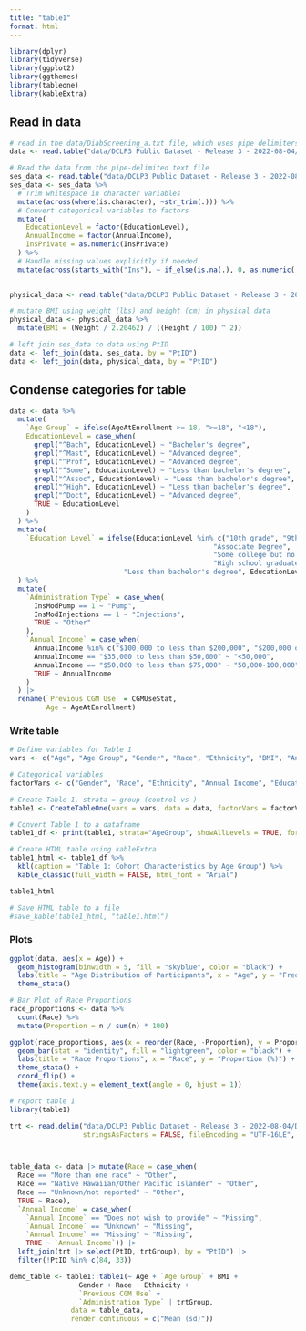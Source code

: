 ```yaml
---
title: "table1"
format: html
---
```


```r
library(dplyr)
library(tidyverse)
library(ggplot2)
library(ggthemes)
library(tableone)
library(kableExtra)
```

## Read in data
```r
# read in the data/DiabScreening_a.txt file, which uses pipe delimiters
data <- read.table("data/DCLP3 Public Dataset - Release 3 - 2022-08-04/Data Files/DiabScreening_a.txt", sep = "|", header = TRUE, fill = TRUE, fileEncoding = "UTF-16LE", stringsAsFactors = FALSE, na.strings = "")

# Read the data from the pipe-delimited text file
ses_data <- read.table("data/DCLP3 Public Dataset - Release 3 - 2022-08-04/Data Files/DiabSocioEcon_a.txt", sep = "|", header = TRUE, fill = TRUE, fileEncoding = "UTF-16LE", stringsAsFactors = FALSE, na.strings = "")
ses_data <- ses_data %>%
  # Trim whitespace in character variables
  mutate(across(where(is.character), ~str_trim(.))) %>%
  # Convert categorical variables to factors
  mutate(
    EducationLevel = factor(EducationLevel),
    AnnualIncome = factor(AnnualIncome),
    InsPrivate = as.numeric(InsPrivate)
  ) %>%
  # Handle missing values explicitly if needed
  mutate(across(starts_with("Ins"), ~ if_else(is.na(.), 0, as.numeric(.))))
  

physical_data <- read.table("data/DCLP3 Public Dataset - Release 3 - 2022-08-04/Data Files/DiabPhysExam_a.txt", sep = "|", header = TRUE, fill = TRUE, fileEncoding = "UTF-16LE", stringsAsFactors = FALSE, na.strings = "")

# mutate BMI using weight (lbs) and height (cm) in physical data
physical_data <- physical_data %>%
  mutate(BMI = (Weight / 2.20462) / ((Height / 100) ^ 2))

# left join ses_data to data using PtID
data <- left_join(data, ses_data, by = "PtID")
data <- left_join(data, physical_data, by = "PtID")
```

## Condense categories for table
```r
data <- data %>%
  mutate(
    `Age Group` = ifelse(AgeAtEnrollment >= 18, ">=18", "<18"),
    EducationLevel = case_when(
      grepl("^Bach", EducationLevel) ~ "Bachelor's degree",
      grepl("^Mast", EducationLevel) ~ "Advanced degree",
      grepl("^Prof", EducationLevel) ~ "Advanced degree",
      grepl("^Some", EducationLevel) ~ "Less than bachelor's degree",
      grepl("^Assoc", EducationLevel) ~ "Less than bachelor's degree",
      grepl("^High", EducationLevel) ~ "Less than bachelor's degree",
      grepl("^Doct", EducationLevel) ~ "Advanced degree",
      TRUE ~ EducationLevel
    )
  ) %>%
  mutate(
    `Education Level` = ifelse(EducationLevel %in% c("10th grade", "9th grade", 
                                                  "Associate Degree", 
                                                  "Some college but no degree", 
                                                  "High school graduate/diploma/GED"), 
                            "Less than bachelor's degree", EducationLevel)
  ) %>%
  mutate(
    `Administration Type` = case_when(
      InsModPump == 1 ~ "Pump",
      InsModInjections == 1 ~ "Injections",
      TRUE ~ "Other"
    ),
    `Annual Income` = case_when(
      AnnualIncome %in% c("$100,000 to less than $200,000", "$200,000 or more") ~ "≥100,000",
      AnnualIncome == "$35,000 to less than $50,000" ~ "<50,000",
      AnnualIncome == "$50,000 to less than $75,000" ~ "50,000-100,000",
      TRUE ~ AnnualIncome
    )
  ) |> 
  rename(`Previous CGM Use` = CGMUseStat,
         Age = AgeAtEnrollment)

```

### Write table
```r
# Define variables for Table 1
vars <- c("Age", "Age Group", "Gender", "Race", "Ethnicity", "BMI", "Annual Income", "Education Level", "Previous CGM Use", "Administration Type")

# Categorical variables
factorVars <- c("Gender", "Race", "Ethnicity", "Annual Income", "Education Level", "Previous CGM Use", "Administration Type")

# Create Table 1, strata = group (control vs )
table1 <- CreateTableOne(vars = vars, data = data, factorVars = factorVars)

# Convert Table 1 to a dataframe
table1_df <- print(table1, strata="AgeGroup", showAllLevels = TRUE, formatOptions = list(big.mark = ","), printToggle = FALSE)

# Create HTML table using kableExtra
table1_html <- table1_df %>%
  kbl(caption = "Table 1: Cohort Characteristics by Age Group") %>%
  kable_classic(full_width = FALSE, html_font = "Arial")

table1_html

# Save HTML table to a file
#save_kable(table1_html, "table1.html")
```

### Plots
```r
ggplot(data, aes(x = Age)) +
  geom_histogram(binwidth = 5, fill = "skyblue", color = "black") +
  labs(title = "Age Distribution of Participants", x = "Age", y = "Frequency") +
  theme_stata()
```

```r
# Bar Plot of Race Proportions
race_proportions <- data %>%
  count(Race) %>%
  mutate(Proportion = n / sum(n) * 100)

ggplot(race_proportions, aes(x = reorder(Race, -Proportion), y = Proportion)) +
  geom_bar(stat = "identity", fill = "lightgreen", color = "black") +
  labs(title = "Race Proportions", x = "Race", y = "Proportion (%)") +
  theme_stata() +
  coord_flip() +
  theme(axis.text.y = element_text(angle = 0, hjust = 1))

```


```r
# report table 1
library(table1)

trt <- read.delim("data/DCLP3 Public Dataset - Release 3 - 2022-08-04/Data Files/PtRoster_a.txt", sep = "|", header = TRUE,
                  stringsAsFactors = FALSE, fileEncoding = "UTF-16LE", na.strings = "")



table_data <- data |> mutate(Race = case_when(
  Race == "More than one race" ~ "Other",
  Race == "Native Hawaiian/Other Pacific Islander" ~ "Other",
  Race == "Unknown/not reported" ~ "Other",
  TRUE ~ Race),
  `Annual Income` = case_when(
    `Annual Income` == "Does not wish to provide" ~ "Missing",
    `Annual Income` == "Unknown" ~ "Missing",
    `Annual Income` == "Missing" ~ "Missing",
    TRUE ~ `Annual Income`)) |> 
  left_join(trt |> select(PtID, trtGroup), by = "PtID") |> 
  filter(!PtID %in% c(84, 33))

demo_table <- table1::table1(~ Age + `Age Group` + BMI +
                 Gender + Race + Ethnicity + 
                 `Previous CGM Use` + 
                 `Administration Type` | trtGroup,
               data = table_data,
               render.continuous = c("Mean (sd)"))
```

